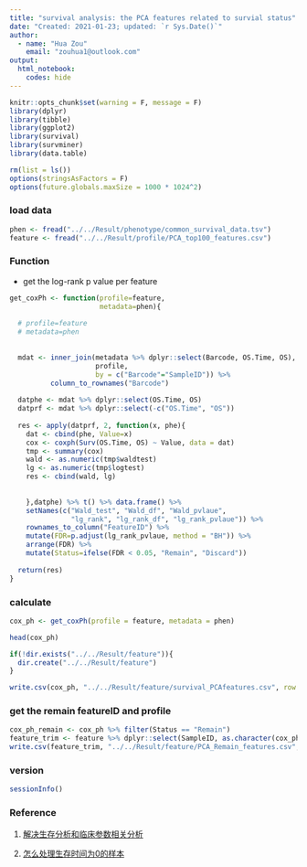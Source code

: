 ---
title: "survival analysis: the PCA features related to survial status"
date: "Created: 2021-01-23; updated: `r Sys.Date()`"
author: 
  - name: "Hua Zou"
    email: "zouhua1@outlook.com"
output: 
  html_notebook:
    codes: hide
---

```{r setup, include=FALSE}
knitr::opts_chunk$set(warning = F, message = F)
library(dplyr)
library(tibble)
library(ggplot2)
library(survival)
library(survminer)
library(data.table)

rm(list = ls())
options(stringsAsFactors = F)
options(future.globals.maxSize = 1000 * 1024^2)
```


### load data
```{r}
phen <- fread("../../Result/phenotype/common_survival_data.tsv")
feature <- fread("../../Result/profile/PCA_top100_features.csv")
```


### Function

* get the log-rank p value per feature 
```{r}
get_coxPh <- function(profile=feature, 
                      metadata=phen){
  
  # profile=feature
  # metadata=phen
  
  
  mdat <- inner_join(metadata %>% dplyr::select(Barcode, OS.Time, OS),
                     profile,
                     by = c("Barcode"="SampleID")) %>%
          column_to_rownames("Barcode")
  
  datphe <- mdat %>% dplyr::select(OS.Time, OS) 
  datprf <- mdat %>% dplyr::select(-c("OS.Time", "OS")) 
  
  res <- apply(datprf, 2, function(x, phe){ 
    dat <- cbind(phe, Value=x)
    cox <- coxph(Surv(OS.Time, OS) ~ Value, data = dat)
    tmp <- summary(cox)
    wald <- as.numeric(tmp$waldtest)
    lg <- as.numeric(tmp$logtest)
    res <- cbind(wald, lg)     
    
    
    },datphe) %>% t() %>% data.frame() %>%
    setNames(c("Wald_test", "Wald_df", "Wald_pvlaue", 
               "lg_rank", "lg_rank_df", "lg_rank_pvlaue")) %>%
    rownames_to_column("FeatureID") %>%
    mutate(FDR=p.adjust(lg_rank_pvlaue, method = "BH")) %>%
    arrange(FDR) %>%
    mutate(Status=ifelse(FDR < 0.05, "Remain", "Discard"))
  
  return(res)
}
```


### calculate
```{r}
cox_ph <- get_coxPh(profile = feature, metadata = phen)

head(cox_ph)

if(!dir.exists("../../Result/feature")){
  dir.create("../../Result/feature")
}

write.csv(cox_ph, "../../Result/feature/survival_PCAfeatures.csv", row.names = F)
```


### get the remain featureID and profile
```{r}
cox_ph_remain <- cox_ph %>% filter(Status == "Remain")
feature_trim <- feature %>% dplyr::select(SampleID, as.character(cox_ph_remain$FeatureID))
write.csv(feature_trim, "../../Result/feature/PCA_Remain_features.csv", row.names = F)
```


### version
```{r}
sessionInfo()
```


### Reference 

1. [解决生存分析和临床参数相关分析](https://www.jianshu.com/p/9cc986dcf285)

2. [怎么处理生存时间为0的样本](https://www.biostars.org/p/153013/)

